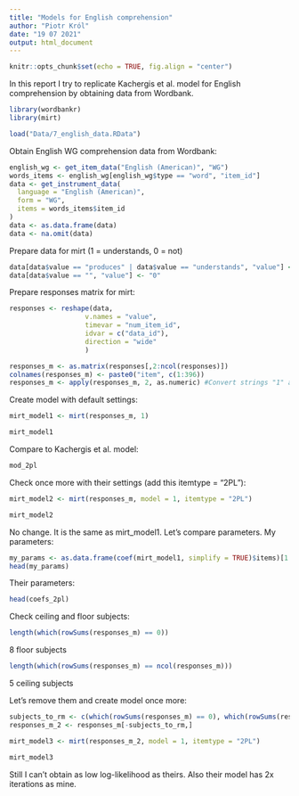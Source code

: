 ```yaml
---
title: "Models for English comprehension"
author: "Piotr Król"
date: "19 07 2021"
output: html_document
---
```


```r
knitr::opts_chunk$set(echo = TRUE, fig.align = "center")
```

In this report I try to replicate Kachergis et al. model for English comprehension by obtaining data from Wordbank.

```r
library(wordbankr)
library(mirt)
```
```r
load("Data/7_english_data.RData")
```

Obtain English WG comprehension data from Wordbank:

```r
english_wg <- get_item_data("English (American)", "WG")
words_items <- english_wg[english_wg$type == "word", "item_id"]
data <- get_instrument_data(
  language = "English (American)",
  form = "WG",
  items = words_items$item_id
)
data <- as.data.frame(data)
data <- na.omit(data)
```

Prepare data for mirt (1 = understands, 0 = not)

```r
data[data$value == "produces" | data$value == "understands", "value"] <- "1"
data[data$value == "", "value"] <- "0"
```

Prepare responses matrix for mirt:

```r
responses <- reshape(data, 
                   v.names = "value",
                   timevar = "num_item_id",
                   idvar = c("data_id"),
                   direction = "wide"
                   )
```

```r
responses_m <- as.matrix(responses[,2:ncol(responses)])
colnames(responses_m) <- paste0("item", c(1:396))
responses_m <- apply(responses_m, 2, as.numeric) #Convert strings "1" and "0" to numbers 1 and 0
```

Create model with default settings:

```r
mirt_model1 <- mirt(responses_m, 1)
```
```r
mirt_model1
```
Compare to Kachergis et al. model:

```r
mod_2pl
```
Check once more with their settings (add this itemtype = "2PL"): 

```r
mirt_model2 <- mirt(responses_m, model = 1, itemtype = "2PL")
```
```r
mirt_model2
```
No change. It is the same as mirt_model1. Let's compare parameters. My parameters:

```r
my_params <- as.data.frame(coef(mirt_model1, simplify = TRUE)$items)[1:2]
head(my_params)
```

Their parameters:

```r
head(coefs_2pl)
```

Check ceiling and floor subjects:

```r
length(which(rowSums(responses_m) == 0))
```
8 floor subjects

```r
length(which(rowSums(responses_m) == ncol(responses_m)))
```
5 ceiling subjects

Let's remove them and create model once more:

```r
subjects_to_rm <- c(which(rowSums(responses_m) == 0), which(rowSums(responses_m) == ncol(responses_m)))
responses_m_2 <- responses_m[-subjects_to_rm,]
```

```r
mirt_model3 <- mirt(responses_m_2, model = 1, itemtype = "2PL")
```
```r
mirt_model3
```
Still I can't obtain as low log-likelihood as theirs. Also their model has 2x iterations as mine.